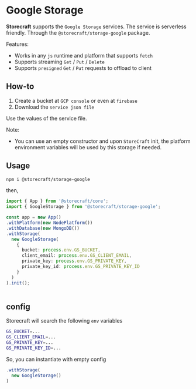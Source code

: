 # Google **Storage**

**Storecraft** supports the `Google Storage` services. The service is 
serverless friendly. Through the `@storecraft/storage-google` package.

Features:
- Works in any `js` runtime and platform that supports `fetch`
- Supports streaming `Get` / `Put` / `Delete`
- Supports `presigned` `Get` / `Put` requests to offload to client

## How-to
1. Create a bucket at `GCP console` or even at `firebase`
2. Download the `service json file`

Use the values of the service file.

Note:
- You can use an empty constructor and upon `StoreCraft` init, the platform
environment variables will be used by this storage if needed.


## Usage

```bash
npm i @storecraft/storage-google
```
  
then,

```ts
import { App } from '@storecraft/core';
import { GoogleStorage } from '@storecraft/storage-google';

const app = new App()
.withPlatform(new NodePlatform())
.withDatabase(new MongoDB())
.withStorage(
  new GoogleStorage(
    {
      bucket: process.env.GS_BUCKET, 
      client_email: process.env.GS_CLIENT_EMAIL, 
      private_key: process.env.GS_PRIVATE_KEY, 
      private_key_id: process.env.GS_PRIVATE_KEY_ID
    }
  )
).init();
  
```

## config

Storecraft will search the following `env` variables

```bash
GS_BUCKET=...
GS_CLIENT_EMAIL=...
GS_PRIVATE_KEY=...
GS_PRIVATE_KEY_ID=...
```

So, you can instantiate with empty config

```ts
.withStorage(
  new GoogleStorage()
)
```

